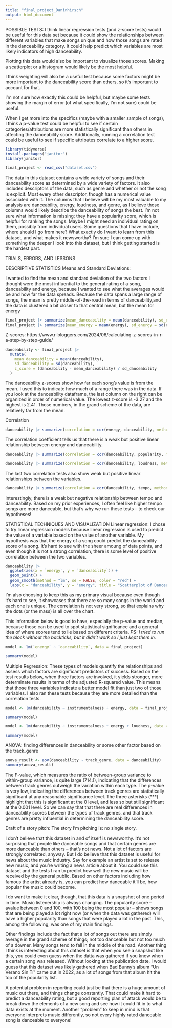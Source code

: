 ```yaml
---
title: "final_project_Daninhirsch"
output: html_document
---
```

POSSIBLE TESTS:
I think linear regression tests (and z-score tests) would be useful for this data set because it could show the relationships between different variables that make songs unique and how those songs are rated in the danceability category. It could help predict which variables are most likely indicators of high danceability.

Plotting this data would also be important to visualize those scores. Making a scatterplot or a histogram would likely be the most helpful.

I think weighting will also be a useful test because some factors might be more important to the danceability score than others, so it's important to account for that.

I'm not sure how exactly this could be helpful, but maybe some tests showing the margin of error (of what specifically, I'm not sure) could be useful.

When I get more into the specifics (maybe with a smaller sample of songs), I think a p-value test could be helpful to see if certain categories/attributions are more statistically significant than others in affecting the danceability score. Additionally, running a correlation test could be useful to see if specific attributes correlate to a higher score.



```r
library(tidyverse)
install.packages("janitor")
library(janitor)
```
```r
final_project <- read_csv("dataset.csv")
```

The data in this dataset contains a wide variety of songs and their danceability score as determined by a wide variety of factors. It also includes descriptors of the data, such as genre and whether or not the song is explicit. Most every other descriptor, though has a numerical value associated with it. The columns that I believe will be my most valuable to my analysis are danceability, energy, loudness, and genre, as I believe those columns would likely describe the danceability of songs the best. I'm not sure what information is missing; they have a popularity score, which is helpful for ranking the songs. Maybe I might need an individual rating on them, possibly from individual users. Some questions that I have include, where should I go from here? What exactly do I want to learn from this dataset, and what makes it newsworthy? I'm sure I can come up with something the deeper I look into this dataset, but I think getting started is the hardest part.



TRIALS, ERRORS, AND LESSONS

DESCRIPTIVE STATISTICS
Means and Standard Deviations:

I wanted to find the mean and standard deviation of the two factors I thought were the most influential to the general rating of a song, danceability and energy, because I wanted to see what the averages would be and how far the data spreads. Because the data spans a large range of songs, the mean is pretty middle-of-the-road in terms of danceability,and the data is clustered a bit closer to that central mean, but the mean for energy 

```r
final_project |> summarize(mean_danceability = mean(danceability), sd_energy = sd(danceability))
final_project |> summarize(mean_energy = mean(energy), sd_energy = sd(energy))


```

Z-scores: https://www.r-bloggers.com/2024/06/calculating-z-scores-in-r-a-step-by-step-guide/ 
```r
danceability <- final_project |>
  mutate(
    mean_danceability = mean(danceability),
    sd_danceability = sd(danceability),
    z_score = (danceability - mean_danceability) / sd_danceability
  )
```
The danceability z-scores show how far each song's value is from the mean. I used this to indicate how much of a range there was in the data. If you look at the danceability dataframe, the last column on the right can be organized in order of numerical value. The lowest z-score is -3.27 and the highest is 2.41. Those numbers, in the grand scheme of the data, are relatively far from the mean. 

Correlation
```r
danceability |> summarize(correlation = cor(energy, danceability, method="pearson"))
```
The correlation coefficient tells us that there is a weak but positive linear relationship between energy and danceability.
```r
danceability |> summarize(correlation = cor(danceability, popularity, method="pearson"))
```
```r
danceability |> summarize(correlation = cor(danceability, loudness, method="pearson"))
```
The last two correlation tests also show weak but positive linear relationships between the variables.
```r
danceability |> summarize(correlation = cor(danceability, tempo, method="pearson"))
```
Interestingly, there is a weak but negative relationship between tempo and danceability. Based on my prior experiences, I often feel like higher tempo songs are more danceable, but that's why we run these tests -- to check our hypotheses!

STATISTICAL TECHNIQUES AND VISUALIZATION
Linear regression: 
I chose to try linear regression models because linear regression is used to predict the value of a variable based on the value of another variable. My hypothesis was that the energy of a song could predict the danceability score of a song. It's hard to see with the sheer amoung of data points, and even though it is not a strong correlation, there is some level of positive correlation between the two variables.
```r
danceability |>
  ggplot(aes(x = `energy`, y = `danceability`)) +
  geom_point() +
  geom_smooth(method = "lm", se = FALSE, color = "red") +
  labs(x = "danceability", y = "energy", title = "Scatterplot of Danceability vs. Energy scores")
```
I'm also choosing to keep this as my primary visual because even though it's hard to see, it showcases that there are so many songs in the world and each one is unique. The correlation is not very strong, so that explains why the dots (or the mass) is all over the chart. 

This information below is good to have, especially the p-value and median, because those can be used to spot statistical significance and a general idea of where scores tend to lie based on different criteria.
*PS: I tried to run the block without the backticks, but it didn't work so I just kept them in.*
```r
model <- lm(`energy` ~ `danceability`, data = final_project)

summary(model)
```
Multiple Regression: These types of models quantify the relationships and assess which factors are significant predictors of success. Based on the test results below, when three factors are involved, it yields stronger, more determinate results in terms of the adjusted R-squared value. This means that those three variables indicate a better model fit than just two of those variables. I also ran these tests because they are more detailed than the correlation tests. 

```r
model <- lm(danceability ~ instrumentalness + energy, data = final_project)

summary(model)
```
```r
model <- lm(danceability ~ instrumentalness + energy + loudness, data = final_project)

summary(model)
```


ANOVA: finding differences in danceability or some other factor based on the track_genre
```r
anova_result <- aov(danceability ~ track_genre, data = danceability)
summary(anova_result)
```
The F-value, which measures the ratio of between-group variance to within-group variance, is quite large (714.1), indicating that the differences between track genres outweigh the variation within each type. The p-value is very low, indicating the differences between track genres are statistically significant at any reasonable significance level. The three asterisks (***) highlight that this is significant at the 0 level, and less so but still significant at the 0.001 level. So we can say that that there are real differences in danceability scores between the types of track genres, and that track genres are pretty influential in determining the danceability score.






Draft of a story pitch:
The story I'm pitching is: no single story.

I don't believe that this dataset in and of itself is newsworthy. It's not surprising that people like danceable songs and that certain genres are more danceable than others -- that's not news. Not a lot of factors are strongly correlated, anyway. But I do believe that this dataset is useful for news about the music industry. Say for example an artist is set to release new music, and you're writing a news article about it. You could use this dataset and the tests I ran to predict how well the new music will be received by the general public. Based on other factors including how famous the artist already is, you can predict how danceable it'll be, how popular the music could become. 

I do want to make it clear, though, that this data is a snapshot of one period in time. Music listenership is always changing. The popularity score -- avalue between 0 and 100, with 100 being the most popular -- shows  songs that are being played a lot right now (or when the data was gathered) will have a higher popularity than songs that were played a lot in the past. This, among the following, was one of my main findings.

Other findings include the fact that a lot of songs out there are simply average in the grand scheme of things; not too danceable but not too much of a downer. Many songs tend to fall in the middle of the road. Another thing I think is interesting about this dataset is that when you see a snapshot like this, you could even guess when the datta was gathered if you know when a certain song was released. Without looking at the publication date, I would guess that this dataset was likely gathered when Bad Bunny's album "Un Verano Sin Tí" came out in 2022, as a lot of songs from that album hit the top of the popularity list.

A potential problem in reporting could just be that there is a huge amount of music out there, and things change constantly. That could make it hard to predict a danceability rating, but a good reporting plan of attack would be to break down the elements of a new song and see how it could fit in to what data exists at the moment. Another "problem" to keep in mind is that everyone interprets music differently, so not every highly rated danceable song is danceable to everyone!
